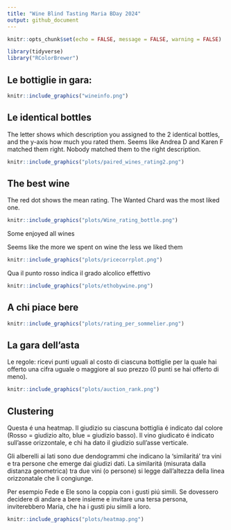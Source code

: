 ```yaml
---
title: "Wine Blind Tasting Maria BDay 2024"
output: github_document
---
```


```r
knitr::opts_chunk$set(echo = FALSE, message = FALSE, warning = FALSE)
```

```r
library(tidyverse)
library("RColorBrewer")
```

## Le bottiglie in gara:
```r
knitr::include_graphics("wineinfo.png")
```

## Le identical bottles
The letter shows which description you assigned to the 2 identical bottles, and the y-axis how much you rated them.
Seems like Andrea D and Karen F matched them right. Nobody matched them to the right description.

```r
knitr::include_graphics("plots/paired_wines_rating2.png")
```

## The best wine
The red dot shows the mean rating. The Wanted Chard was the most liked one.

```r
knitr::include_graphics("plots/Wine_rating_bottle.png")
```


Some enjoyed all wines


Seems like the more we spent on wine the less we liked them

```r
knitr::include_graphics("plots/pricecorrplot.png")
```


Qua il punto rosso indica il grado alcolico effettivo

```r
knitr::include_graphics("plots/ethobywine.png")
```

## A chi piace bere

```r
knitr::include_graphics("plots/rating_per_sommelier.png")
```

## La gara dell'asta

Le regole:
ricevi punti uguali al costo di ciascuna bottiglie per la quale hai offerto una cifra uguale o maggiore al suo prezzo (0 punti se hai offerto di meno).

```r
knitr::include_graphics("plots/auction_rank.png")
```

## Clustering
Questa é una heatmap. Il giudizio su ciascuna bottiglia é indicato dal colore (Rosso = giudizio alto, blue = giudizio basso). Il vino giudicato é indicato sull'asse orizzontale, e chi ha dato il giudizio sull'asse verticale.

Gli alberelli ai lati sono due dendogrammi che indicano la 'similaritá' tra vini e tra persone che emerge dai giudizi dati. La similaritá (misurata dalla distanza geometrica) tra due vini (o persone) si legge dall'altezza della linea orizzonatale che li congiunge. 

Per esempio Fede e Ele sono la coppia con i gusti piú simili. Se dovessero decidere di andare a bere insieme e invitare una tersa persona, inviterebbero Maria, che ha i gusti piu simili a loro. 

```r
knitr::include_graphics("plots/heatmap.png")
```